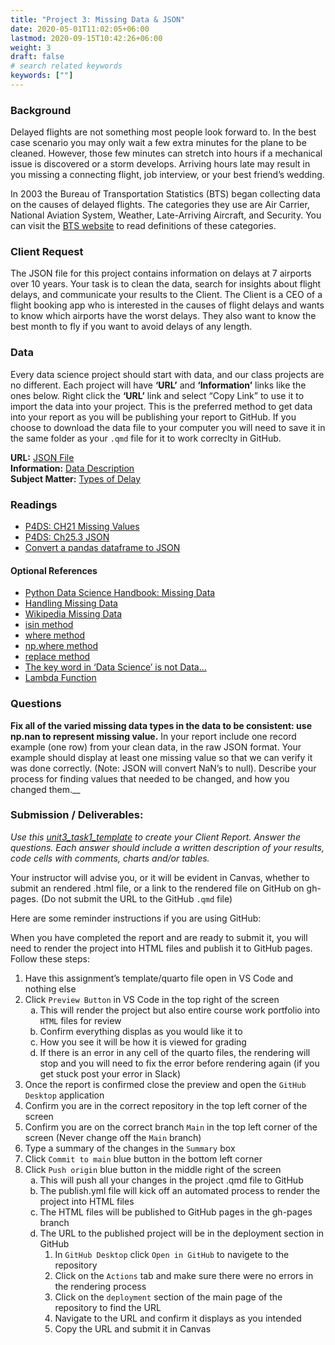 ---
title: "Project 3: Missing Data & JSON"
date: 2020-05-01T11:02:05+06:00
lastmod: 2020-09-15T10:42:26+06:00
weight: 3
draft: false
# search related keywords
keywords: [""]
---

### Background

Delayed flights are not something most people look forward to. In the best case scenario you may only wait a few extra minutes for the plane to be cleaned. However, those few minutes can stretch into hours if a mechanical issue is discovered or a storm develops. Arriving hours late may result in you missing a connecting flight, job interview, or your best friend’s wedding.

In 2003 the Bureau of Transportation Statistics (BTS) began collecting data on the causes of delayed flights. The categories they use are Air Carrier, National Aviation System, Weather, Late-Arriving Aircraft, and Security. You can visit the [BTS website](https://www.bts.gov/topics/airlines-and-airports/understanding-reporting-causes-flight-delays-and-cancellations) to read definitions of these categories.


### Client Request

The JSON file for this project contains information on delays at 7 airports over 10 years. Your task is to clean the data, search for insights about flight delays, and communicate your results to the Client. The Client is a CEO of a flight booking app who is interested in the causes of flight delays and wants to know which airports have the worst delays. They also want to know the best month to fly if you want to avoid delays of any length.


### Data
::: {.callout-note collapse="true"}
Every data science project should start with data, and our class projects are no different. Each project will have __'URL'__ and __'Information'__ links like the ones below. Right click the __'URL'__ link and select "Copy Link" to use it to import the data into your project. This is the preferred method to get data into your report as you will be publishing your report to GitHub. If you choose to download the data file to your computer you will need to save it in the same folder as your `.qmd` file for it to work correclty in GitHub. 
:::

__URL:__ [JSON File](https://github.com/byuidatascience/data4missing/raw/master/data-raw/flights_missing/flights_missing.json)   
__Information:__ [Data Description](https://github.com/byuidatascience/data4missing/blob/master/data.md)  
__Subject Matter:__ [Types of Delay](https://aspm.faa.gov/aspmhelp/index/Types_of_Delay.html)  


### Readings
- [P4DS: CH21 Missing Values](https://aeturrell.github.io/python4DS/missing-values.html)
- [P4DS: Ch25.3 JSON](https://aeturrell.github.io/python4DS/rectangling.html#json-java-script-object-notation)
- [Convert a pandas dataframe to JSON](https://docs.vultr.com/python/third-party/pandas/DataFrame/to_json)


#### Optional References
- [Python Data Science Handbook: Missing Data](https://jakevdp.github.io/PythonDataScienceHandbook/03.04-missing-values.html)
- [Handling Missing Data](https://towardsdatascience.com/machine-learning-handling-missing-data-27b09ab146ba)
- [Wikipedia Missing Data](https://en.wikipedia.org/wiki/Missing_data)
- [isin method](https://pandas.pydata.org/pandas-docs/stable/user_guide/indexing.html#indexing-with-isin)
- [where method](https://pandas.pydata.org/pandas-docs/stable/user_guide/indexing.html#the-where-method-and-masking)
- [np.where method](https://numpy.org/doc/stable/reference/generated/numpy.where.html)
- [replace method](https://pandas.pydata.org/pandas-docs/stable/reference/api/pandas.DataFrame.replace.html)
- [The key word in 'Data Science' is not Data...](https://simplystatistics.org/posts/2013-12-12-the-key-word-in-data-science-is-not-data-it-is-science/)
- [Lambda Function](https://realpython.com/python-lambda/)


### Questions

__Fix all of the varied missing data types in the data to be consistent: use np.nan to represent missing value.__ In your report include one record example (one row) from your clean data, in the raw JSON format. Your example should display at least one missing value so that we can verify it was done correctly. (Note: JSON will convert NaN's to null). Describe your process for finding values that needed to be changed, and how you changed them.__  


### Submission / Deliverables:

_Use this [unit3_task1_template](../Templates/unit3_task1_template.qmd) to create your Client Report. Answer the questions. Each answer should include a written description of your results, code cells with comments, charts and/or tables._  

::: {.callout-note collapse="true"}
Your instructor will advise you, or it will be evident in Canvas, whether to submit an rendered .html file, or a link to the rendered file on GitHub on gh-pages. (Do not submit the URL to the GitHub `.qmd` file)  
:::

Here are some reminder instructions if you are using GitHub:

::: {.callout-note collapse="true"}
When you have completed the report and are ready to submit it, you will need to render the project into HTML files and publish it to GitHub pages. Follow these steps:

1. Have this assignment's template/quarto file open in VS Code and nothing else
1. Click `Preview Button` in VS Code in the top right of the screen
    a. This will render the project but also entire course work portfolio into `HTML` files for review
    b. Confirm everything displas as you would like it to
    c. How you see it will be how it is viewed for grading
    d. If there is an error in any cell of the quarto files, the rendering will stop and you will need to fix the error before rendering again (if you get stuck post your error in Slack)
1. Once the report is confirmed close the preview and open the `GitHub Desktop` application
1. Confirm you are in the correct repository in the top left corner of the screen
1. Confirm you are on the correct branch `Main` in the top left corner of the screen (Never change off the `Main` branch)
1. Type a summary of the changes in the `Summary` box
1. Click `Commit to main` blue button in the bottom left corner
1. Click `Push origin` blue button in the middle right of the screen
    a. This will push all your changes in the project .qmd file to GitHub
    b. The publish.yml file will kick off an automated process to render the project into HTML files
    c. The HTML files will be published to GitHub pages in the gh-pages branch
    d. The URL to the published project will be in the deployment section in GitHub
        1. In `GitHub Desktop` click `Open in GitHub` to navigete to the repository
        2. Click on the `Actions` tab and make sure there were no errors in the rendering process
        3. Click on the `deployment` section of the main page of the repository to find the URL
        4. Navigate to the URL and confirm it displays as you intended
        5. Copy the URL and submit it in Canvas
:::
